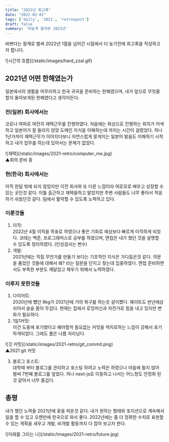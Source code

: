 ```yaml
---
title: "2021년 회고록"
date: "2022-02-01"
tags: ['daily', '2021', 'retrospect']
draft: false
summary: '뒤늦게 들어본 2021년'
---
```


바쁘다는 핑계로 벌써 2022년 1월을 넘어간 시점에서 더 늦기전에 회고록을 작성하고자 합니다. <br/>

<div className="flex flex-col items-center flex-wrap -mx-2 overflow-hidden xl:-mx-2">
  <div className="my-1 px-2 w-1/4 overflow-hidden xl:my-1 xl:px-2 xl:w-1/4">
    ![시간의 흐름](/static/images/hard_zzal.gif)
  </div>
</div>

## 2021년 어떤 한해였는가
일본에서의 생활을 마무리하고 한국 귀국을 준비하는 한해였으며, 
내가 앞으로 무엇울 할지 돌아보게된 한해였다고 생각이든다.

### 전(일본) 회사에서는
코로나 여파로 여전히 재택근무를 진행하였다.
처음에는 화상으로 진행하는 회의가 어색하고 일본어가 잘 들리지 않았
도메인 지식을 이해하는데 까지는 시간이 걸렸었다.
허나 1년가까이 재택근무가 이어지다보니 자연스럽게 뭉게지는 일본어 발음도
이해하기 시작하고 내가 업무를 하는데 있어서는 문제가 없었다.

<div className="flex flex-col items-center flex-wrap -mx-2 overflow-hidden xl:-mx-2">
  <div className="my-1 px-2 w-1/4 overflow-hidden xl:my-1 xl:px-2 xl:w-1/4">
    ![재택](/static/images/2021-retro/computer_me.jpg)
  </div>
  <span>▲회의 준비 중</span>
</div>

### 현(한국) 회사에서는
아직 한달 밖에 되지 않았지만 이전 회사와 또 다른 느낌이라 여로모로 배우고 성장할 수 있는
곳인것 같다. 이틀 출근하고 재택을하고 말았지만 주변 사람들도 너무 좋아서 적응하기 쉬웠던것 같다.
팀에서 활약할 수 있도록 노력하고 있다.

### 이룬것들
1. 이직: <br/>
  2022년 4월 이직을 목표로 하였으나 좋은 기회로 예상보다 빠르게 이직하게 되었다.
  코테는 백준, 프로그래머스로 공부를 하였으며, 면접은 내가 했던 것을 설명할 수 있도록 정리하였다. (인성검사는 변수)
2. 개발: <br/>
  2021년에는 직접 무언가를 만들기 보다는 기초적인 지식은 가다듬은것 같다. 의문을 품었던 것들에 대해서 왜? 라는 질문을 던지고 
  찾는데 집중하였다. 면접 준비하면서도 부족한 부분도 깨달았고 채우기 위해서 노력하였다.

### 이루지 못한것들
1. 다이어트: <br/>
  2020년에 뻈던 8kg가 2021년에 거의 복구를 하는듯 살이쪘다. 웨이트도 반년에상 쉬어서 슬슬 몸이 무겁다. 
  현재는 집에서 로잉머신과 자전거로 힘을 내고 있지만 변화가 필요하다.
2. 1일1커밋: <br/>
  이건 도중에 포기했다고 해야할까 필요없는 커밋을 억지로하는 느낌이 강해서 포기하게되었다. 그래도 풀은 나름 자라났다.
  <div className="flex flex-col items-center flex-wrap -mx-2 overflow-hidden xl:-mx-2">
    <div className="my-1 px-2 w-1/4 overflow-hidden xl:my-1 xl:px-2 xl:w-1/4">
      ![깃 커밋](/static/images/2021-retro/git_commit.png)
    </div>
    <span>▲2021 git 커밋</span>
  </div>

3. 블로그 포스트: <br/>
  대학때 부터 블로그를 관리하고 포스팅 하려고 노력은 하였으나 마음에 들지 않아 벌써 7번째 블로그를 엎었다.
  허나 next-js로 이동하고 나서는 어느정도 안정화 된것 같아서 너무 즐겁다.


## 총평
  내가 했던 노력들 2021년에 꽃을 피운것 같다. 내가 원하는 형태와 포지션으로 계속해서 일을 할 수 있고 오랜만에 한국으로 와서 좋다.
  2022년에는 좀 더 정확한 수치로 표현할 수 있는 계획을 새우고 개발, 비개발 활동까지 다 잡아 보고자 한다. 

  <div className="flex flex-col items-center flex-wrap -mx-2 overflow-hidden xl:-mx-2">
    <div className="my-1 px-2 w-1/4 overflow-hidden xl:my-1 xl:px-2 xl:w-1/4">
      ![미래를 그리는 나](/static/images/2021-retro/future.jpg)
    </div>
  </div>